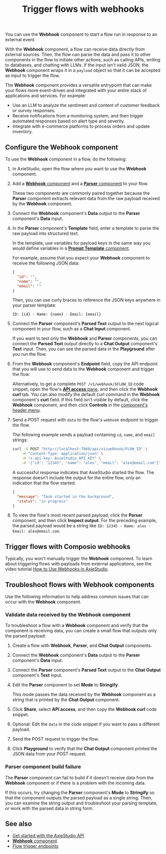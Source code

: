 ﻿---
title: Trigger flows with webhooks
slug: /webhook
---


You can use the **Webhook** component to start a flow run in response to an external event.

With the **Webhook** component, a flow can receive data directly from external sources. Then, the flow can parse the data and pass it to other components in the flow to initiate other actions, such as calling APIs, writing to databases, and chatting with LLMs.
If the input isn't valid JSON, the **Webhook** component wraps it in a `payload` object so that it can be accepted as input to trigger the flow.

The **Webhook** component provides a versatile entrypoint that can make your flows more event-driven and integrated with your entire stack of applications and services.
For example:

* Use an LLM to analyze the sentiment and content of customer feedback or survey responses.
* Receive notifications from a monitoring system, and then trigger automated responses based on alert type and severity.
* Integrate with e-commerce platforms to process orders and update inventory.

## Configure the Webhook component

To use the **Webhook** component in a flow, do the following:

1. In AxieStudio, open the flow where you want to use the **Webhook** component.

2. Add a [**Webhook** component](/components-data#webhook) and a [**Parser** component](/components-processing#parser) to your flow.

    These two components are commonly paired together because the **Parser** component extracts relevant data from the raw payload received by the **Webhook** component.

3. Connect the **Webhook** component's **Data** output to the **Parser** component's **Data** input.

4. In the **Parser** component's **Template** field, enter a template to parse the raw payload into structured text.

    In the template, use variables for payload keys in the same way you would define variables in a [**Prompt Template** component](/components-prompts).

    For example, assume that you expect your **Webhook** component to receive the following JSON data:

    ```json
    {
      "id": "",
      "name": "",
      "email": ""
    }
    ```

    Then, you can use curly braces to reference the JSON keys anywhere in your parser template:

    ```text
    ID: {id} - Name: {name} - Email: {email}
    ```

5. Connect the **Parser** component's **Parsed Text** output to the next logical component in your flow, such as a **Chat Input** component.

    If you want to test only the **Webhook** and **Parser** components, you can connect the **Parsed Text** output directly to a **Chat Output** component's **Text** input. Then, you can see the parsed data in the **Playground** after you run the flow.

6. From the **Webhook** component's **Endpoint** field, copy the API endpoint that you will use to send data to the **Webhook** component and trigger the flow.

    Alternatively, to get a complete `POST /v1/webhook/$FLOW_ID` code snippet, open the flow's [**API access** pane](/concepts-publish#api-access), and then click the **Webhook curl** tab.
    You can also modify the default curl command in the **Webhook** component's **curl** field.
    If this field isn't visible by default, click the **Webhook** component, and then click <Icon name="SlidersHorizontal" aria-hidden="true"/> **Controls** in the [component's header menu](/concepts-components#component-menus).

7. Send a POST request with `data` to the flow's `webhook` endpoint to trigger the flow.

    The following example sends a payload containing `id`, `name`, and `email` strings:

    ```bash
    curl -X POST "http://localhost:7860/api/v1/webhook/FLOW_ID" \
        -H "Content-Type: application/json" \
        -H "x-api-key: AxieStudio_API_KEY" \
        -d '{"id": "12345", "name": "alex", "email": "alex@email.com"}'
    ```

    A successful response indicates that AxieStudio started the flow.
    The response doesn't include the output for the entire flow, only an indication that the flow started.

    ```json
    {
      "message": "Task started in the background",
      "status": "in progress"
    }
    ```

8. To view the flow's most recent parsed payload, click the **Parser** component, and then click <Icon name="TextSearch" aria-hidden="true"/> **Inspect output**.
For the preceding example, the parsed payload would be a string like `ID: 12345 - Name: alex - Email: alex@email.com`.

## Trigger flows with Composio webhooks

Typically, you won't manually trigger the **Webhook** component.
To learn about triggering flows with payloads from external applications, see the video tutorial [How to Use Webhooks in AxieStudio](https://www.youtube.com/watch?v=IC1CAtzFRE0).

## Troubleshoot flows with Webhook components

Use the following information to help address common issues that can occur with the **Webhook** component.

### Validate data received by the Webhook component

To troubleshoot a flow with a **Webhook** component and verify that the component is receiving data, you can create a small flow that outputs only the parsed payload:

1. Create a flow with **Webhook**, **Parser**, and **Chat Output** components.
2. Connect the **Webhook** component's **Data** output to the **Parser** component's **Data** input.
3. Connect the **Parser** component's **Parsed Text** output to the **Chat Output** component's **Text** input.
4. Edit the **Parser** component to set **Mode** to **Stringify**.

    This mode passes the data received by the **Webhook** component as a string that is printed by the **Chat Output** component.

5. Click **Share**, select **API access**, and then copy the **Webhook curl** code snippet.
6. Optional: Edit the `data` in the code snippet if you want to pass a different payload.
7. Send the POST request to trigger the flow.
8. Click **Playground** to verify that the **Chat Output** component printed the JSON data from your POST request.

### Parser component build failure

The **Parser** component can fail to build if it doesn't receive data from the **Webhook** component or if there is a problem with the incoming data.

If this occurs, try changing the **Parser** component's **Mode** to **Stringify** so that the component outputs the parsed payload as a single string.
Then, you can examine the string output and troubleshoot your parsing template, or work with the parsed data in string form.

## See also

- [Get started with the AxieStudio API](/api-reference-api-examples)
- [**Webhook** component](/components-data#webhook)
- [Flow trigger endpoints](/api-flows-run)